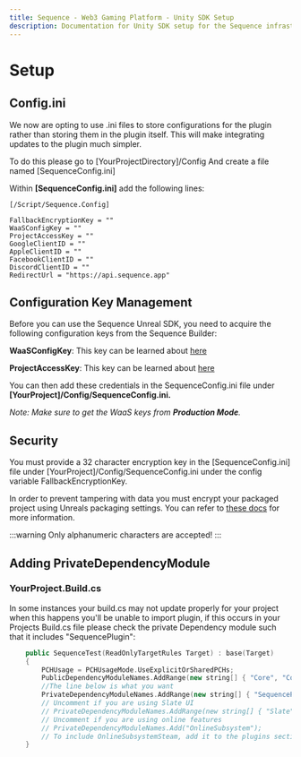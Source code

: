 ```yaml
---
title: Sequence - Web3 Gaming Platform - Unity SDK Setup
description: Documentation for Unity SDK setup for the Sequence infrastructure stack for web3 gaming.
---
```


# Setup

## Config.ini

We now are opting to use .ini files to store configurations for the plugin rather than storing them in the plugin itself. This will make integrating updates to the plugin much simpler.

To do this please go to [YourProjectDirectory]/Config And create a file named [SequenceConfig.ini]

Within **[SequenceConfig.ini]** add the following lines:

```
[/Script/Sequence.Config]

FallbackEncryptionKey = "" 
WaaSConfigKey = "" 
ProjectAccessKey = "" 
GoogleClientID = "" 
AppleClientID = "" 
FacebookClientID = "" 
DiscordClientID = "" 
RedirectUrl = "https://api.sequence.app"
```

## Configuration Key Management

Before you can use the Sequence Unreal SDK, you need to acquire the following configuration keys from the Sequence Builder:

**WaaSConfigKey**: This key can be learned about [here](https://docs.sequence.xyz/solutions/builder/embedded-wallet)

**ProjectAccessKey**: This key can be learned about [here](https://docs.sequence.xyz/solutions/builder/getting-started#claim-an-api-access-key)

You can then add these credentials in the SequenceConfig.ini file under **[YourProject]/Config/SequenceConfig.ini.**

*Note: Make sure to get the WaaS keys from **Production Mode**.*

## Security

You must provide a 32 character encryption key in the [SequenceConfig.ini] file under [YourProject]/Config/SequenceConfig.ini under the config variable FallbackEncryptionKey.

In order to prevent tampering with data you must encrypt your packaged project using Unreals packaging settings. You can refer to [these docs](https://dev.epicgames.com/documentation/en-us/unreal-engine/packaging-unreal-engine-projects?application_version=5.3) for more information.

:::warning
Only alphanumeric characters are accepted!
:::

## Adding PrivateDependencyModule 

### YourProject.Build.cs

In some instances your build.cs may not update properly for your project when this happens you'll be unable to import plugin, if this occurs in your Projects Build.cs file please check the private Dependency module such that it includes "SequencePlugin":

```cpp
    public SequenceTest(ReadOnlyTargetRules Target) : base(Target)
    {
        PCHUsage = PCHUsageMode.UseExplicitOrSharedPCHs;
		PublicDependencyModuleNames.AddRange(new string[] { "Core", "CoreUObject", "Engine", "InputCore" });
        //The line below is what you want
		PrivateDependencyModuleNames.AddRange(new string[] { "SequencePlugin" });
		// Uncomment if you are using Slate UI
		// PrivateDependencyModuleNames.AddRange(new string[] { "Slate", "SlateCore" });
		// Uncomment if you are using online features
		// PrivateDependencyModuleNames.Add("OnlineSubsystem");
		// To include OnlineSubsystemSteam, add it to the plugins section in your uproject file with the Enabled attribute set to true
	}
```